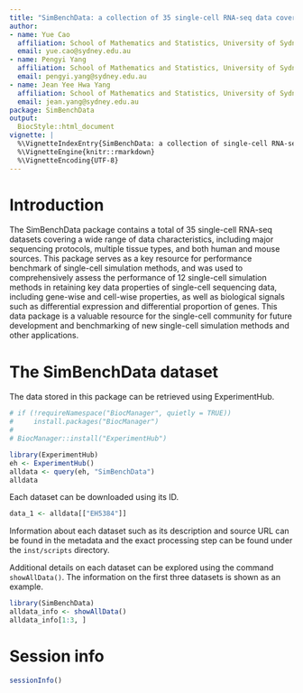 ```yaml
---
title: "SimBenchData: a collection of 35 single-cell RNA-seq data covering a wide range of data characteristics"
author:
- name: Yue Cao
  affiliation: School of Mathematics and Statistics, University of Sydney; Charles Perkins Centre, University of Sydney, Sydney, NSW, Australia
  email: yue.cao@sydney.edu.au
- name: Pengyi Yang
  affiliation: School of Mathematics and Statistics, University of Sydney, Sydney, NSW, Australia;   Charles Perkins Centre, University of Sydney, Sydney, NSW, Australia;   Computational Systems Biology Group, Children's Medical Research Institute, University of Sydney, Westmead, NSW, Australia
  email: pengyi.yang@sydney.edu.au
- name: Jean Yee Hwa Yang
  affiliation: School of Mathematics and Statistics, University of Sydney; Charles Perkins Centre, University of Sydney, Sydney, NSW, Australia
  email: jean.yang@sydney.edu.au
package: SimBenchData
output:
  BiocStyle::html_document
vignette: |
  %\VignetteIndexEntry{SimBenchData: a collection of single-cell RNA-seq data covering a wide range of data characteristics}
  %\VignetteEngine{knitr::rmarkdown}
  %\VignetteEncoding{UTF-8}
---
```

 
# Introduction

The SimBenchData package contains a total of 35 single-cell RNA-seq datasets covering a wide range of data characteristics, including major sequencing protocols, multiple tissue types, and both human and mouse sources. This package serves as a key resource for performance benchmark of single-cell simulation methods, and was used to comprehensively assess the performance of 12 single-cell simulation methods in retaining key data properties of single-cell sequencing data, including gene-wise and cell-wise properties, as well as biological signals such as differential expression and differential proportion of genes. This data package is a valuable resource for the single-cell community for future development and benchmarking of new single-cell simulation methods and other applications. 


# The SimBenchData dataset 

The data stored in this package can be retrieved using ExperimentHub.   

```r
# if (!requireNamespace("BiocManager", quietly = TRUE))
#     install.packages("BiocManager")
# 
# BiocManager::install("ExperimentHub")

library(ExperimentHub)
eh <- ExperimentHub()
alldata <- query(eh, "SimBenchData")
alldata 
```

Each dataset can be downloaded using its ID. 
```r
data_1 <- alldata[["EH5384"]]  
```

Information about each dataset such as its description and source URL can be found in the metadata and the exact processing step can be found under the `inst/scripts` directory.     

Additional details on each dataset can be explored using the command `showAllData()`. The information on the first three datasets is shown as an example.   

```r
library(SimBenchData)
alldata_info <- showAllData()
alldata_info[1:3, ]
```


# Session info {.unnumbered}

```r
sessionInfo()
```
